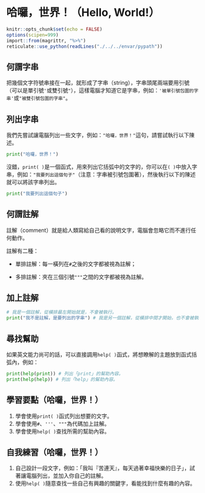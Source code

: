 # 哈囉，世界！（Hello, World!）

```r
knitr::opts_chunk$set(echo = FALSE)
options(scipen=999)
import::from(magrittr, "%>%")
reticulate::use_python(readLines("./../../envar/pypath"))
```

## 何謂字串

把幾個文字符號串接在一起，就形成了字串（string），字串頭尾兩端要用引號（可以是單引號`'`或雙引號`"`），這樣電腦才知道它是字串，例如：`'被單引號包圍的字串'`或`"被雙引號包圍的字串"`。

## 列出字串

我們先嘗試讓電腦列出一些文字，例如：`"哈囉，世界！"`這句，請嘗試執行以下陳述。

```python
print("哈囉，世界！")
```

沒錯，`print( )`是一個函式，用來列出它括弧中的文字的，你可以在`( )`中放入字串，例如：`"我要列出這個句子"`（注意：字串被引號包圍著），然後執行以下的陳述就可以將該字串列出。

```python
print("我要列出這個句子")
```

## 何謂註解

註解（comment）就是給人類寫給自己看的說明文字，電腦會忽略它而不進行任何動作。

註解有二種：

+ 單排註解：每一橫列在`#`之後的文字都被視為註解；

+ 多排註解：夾在三個引號`"""`之間的文字都被視為註解。


## 加上註解

```python
# 我是一個註解，從橫排最左開始就是，不會被執行。
print("我不是註解，是要列出的字串") # 我是另一個註解，從橫排中間才開始，也不會被執行。
```

## 尋找幫助

如果英文能力尚可的話，可以直接調用`help( )`函式，將想瞭解的主題放到函式括弧內，例如：
```python
print(help(print)) # 列出「print」的幫助內容。
print(help(help)) # 列出「help」的幫助內容。
```



## 學習要點（哈囉，世界！）

1. 學會使用`print( )`函式列出想要的文字。
1. 學會使用`#`、`'''`、`"""`為代碼加上註解。
1. 學會使用`help( )`查找所需的幫助內容。


## 自我練習（哈囉，世界！）

1. 自己設計一段文字，例如：「我叫『苦連天』，每天過著幸福快樂的日子」，試著讓電腦列出，並加入你自己的註解。
1. 使用`help( )`隨意查找一些自己有興趣的關鍵字，看能找到什麼有趣的內容。

